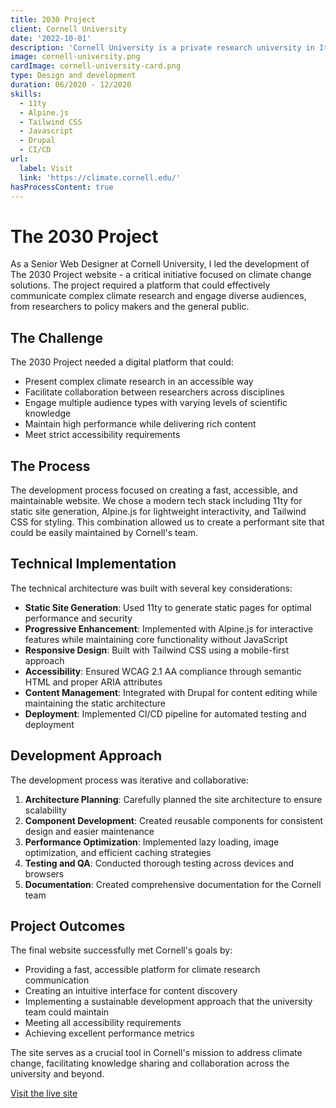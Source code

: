 ```yaml
---
title: 2030 Project
client: Cornell University
date: '2022-10-01'
description: 'Cornell University is a private research university in Ithaca, NY.'
image: cornell-university.png
cardImage: cornell-university-card.png
type: Design and development
duration: 06/2020 - 12/2020
skills:
  - 11ty
  - Alpine.js
  - Tailwind CSS
  - Javascript
  - Drupal
  - CI/CD
url:
  label: Visit
  link: 'https://climate.cornell.edu/'
hasProcessContent: true
---
```



# The 2030 Project

As a Senior Web Designer at Cornell University, I led the development of The 2030 Project website - a critical initiative focused on climate change solutions. The project required a platform that could effectively communicate complex climate research and engage diverse audiences, from researchers to policy makers and the general public.

## The Challenge

The 2030 Project needed a digital platform that could:
- Present complex climate research in an accessible way
- Facilitate collaboration between researchers across disciplines
- Engage multiple audience types with varying levels of scientific knowledge
- Maintain high performance while delivering rich content
- Meet strict accessibility requirements

## The Process

The development process focused on creating a fast, accessible, and maintainable website. We chose a modern tech stack including 11ty for static site generation, Alpine.js for lightweight interactivity, and Tailwind CSS for styling. This combination allowed us to create a performant site that could be easily maintained by Cornell's team.

## Technical Implementation

The technical architecture was built with several key considerations:

- **Static Site Generation**: Used 11ty to generate static pages for optimal performance and security
- **Progressive Enhancement**: Implemented with Alpine.js for interactive features while maintaining core functionality without JavaScript
- **Responsive Design**: Built with Tailwind CSS using a mobile-first approach
- **Accessibility**: Ensured WCAG 2.1 AA compliance through semantic HTML and proper ARIA attributes
- **Content Management**: Integrated with Drupal for content editing while maintaining the static architecture
- **Deployment**: Implemented CI/CD pipeline for automated testing and deployment

## Development Approach

The development process was iterative and collaborative:

1. **Architecture Planning**: Carefully planned the site architecture to ensure scalability
2. **Component Development**: Created reusable components for consistent design and easier maintenance
3. **Performance Optimization**: Implemented lazy loading, image optimization, and efficient caching strategies
4. **Testing and QA**: Conducted thorough testing across devices and browsers
5. **Documentation**: Created comprehensive documentation for the Cornell team

## Project Outcomes

The final website successfully met Cornell's goals by:
- Providing a fast, accessible platform for climate research communication
- Creating an intuitive interface for content discovery
- Implementing a sustainable development approach that the university team could maintain
- Meeting all accessibility requirements
- Achieving excellent performance metrics

The site serves as a crucial tool in Cornell's mission to address climate change, facilitating knowledge sharing and collaboration across the university and beyond.

[Visit the live site](https://climate.cornell.edu/)

